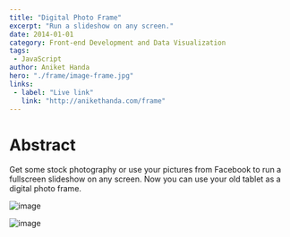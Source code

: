 ```yaml
---
title: "Digital Photo Frame"
excerpt: "Run a slideshow on any screen."
date: 2014-01-01
category: Front-end Development and Data Visualization
tags:
 - JavaScript
author: Aniket Handa
hero: "./frame/image-frame.jpg"
links:
 - label: "Live link"
   link: "http://anikethanda.com/frame"
---
```


# Abstract

Get some stock photography or use your pictures from Facebook to run a fullscreen slideshow on any screen. Now you can use your old tablet as a digital photo frame.

![image](./frame/frame.jpg)

![image](./frame/photofeed.png)
